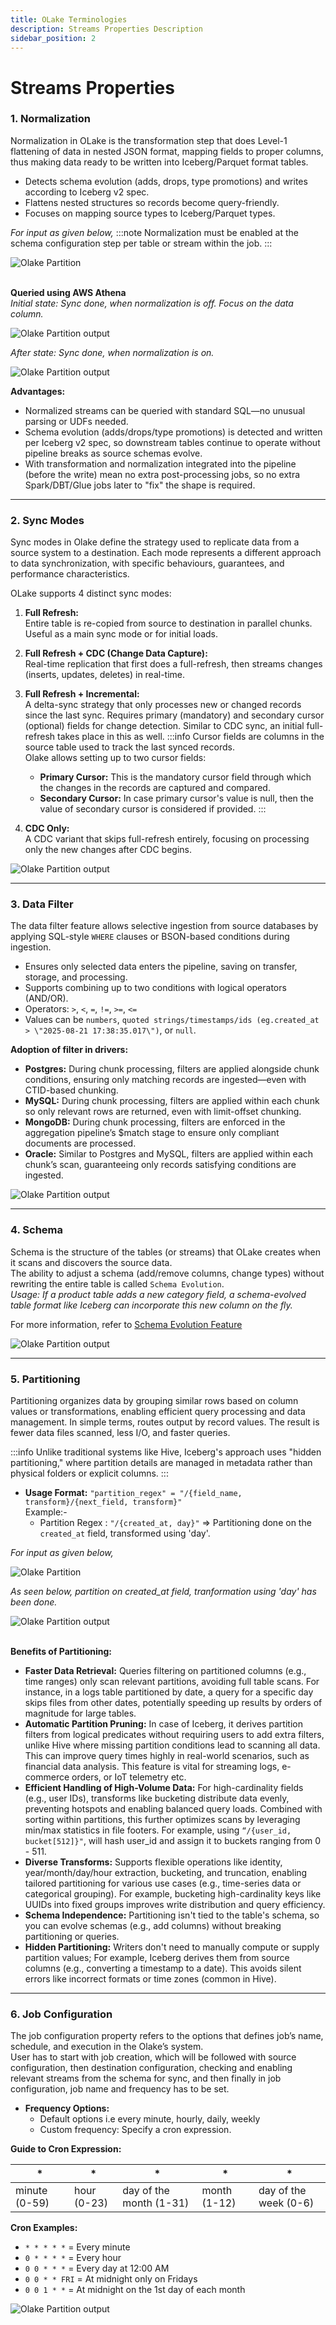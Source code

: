 ```yaml
---
title: OLake Terminologies
description: Streams Properties Description
sidebar_position: 2
---
```


# Streams Properties

### 1. Normalization

Normalization in OLake is the transformation step that does Level-1 flattening of data in nested JSON format, mapping fields to proper columns, thus making data ready to be written into Iceberg/Parquet format tables. 
- Detects schema evolution (adds, drops, type promotions) and writes according to Iceberg v2 spec.
- Flattens nested structures so records become query-friendly.
- Focuses on mapping source types to Iceberg/Parquet types.


*For input as given below,*
:::note
Normalization must be enabled at the schema configuration step per table or stream within the job.
:::
<div style={{ textAlign: "center" }}>
  <img src="/img/docs/terminologies/normalization.png" 
       alt="Olake Partition"
       style={{ width: "100%", maxWidth: "700px" }} />
</div> 

\
**Queried using AWS Athena** \
*Initial state: Sync done, when normalization is off. Focus on the data column.*

<div style={{ textAlign: "center" }}>
  <img src="/img/docs/terminologies/norm-off.gif" 
       alt="Olake Partition output"
       style={{ width: "100%", maxWidth: "850px" }} />
</div>

*After state: Sync done, when normalization is on.*
<div style={{ textAlign: "center" }}>
  <img src="/img/docs/terminologies/norm-on.gif" 
       alt="Olake Partition output"
       style={{ width: "100%", maxWidth: "850px"}} />
</div>

**Advantages:**
- Normalized streams can be queried with standard SQL—no unusual parsing or UDFs needed.
- Schema evolution (adds/drops/type promotions) is detected and written per Iceberg v2 spec, so downstream tables continue to operate without pipeline breaks as source schemas evolve.
- With transformation and normalization integrated into the pipeline (before the write) mean no extra post-processing jobs, so no extra Spark/DBT/Glue jobs later to "fix" the shape is required.

---

### 2. Sync Modes

Sync modes in Olake define the strategy used to replicate data from a source system to a destination. Each mode represents a different approach to data synchronization, with specific behaviours, guarantees, and performance characteristics.

OLake supports 4 distinct sync modes:

1. **Full Refresh:**  
    Entire table is re-copied from source to destination in parallel chunks. Useful as a main sync mode or for initial loads.

2. **Full Refresh + CDC (Change Data Capture):**  
    Real-time replication that first does a full-refresh, then streams changes (inserts, updates, deletes) in real-time.

3. **Full Refresh + Incremental:**  
    A delta-sync strategy that only processes new or changed records since the last sync. Requires primary (mandatory) and secondary cursor (optional) fields for change detection. Similar to CDC sync, an initial full-refresh takes place in this as well.
    :::info
    Cursor fields are columns in the source table used to track the last synced records. \
    Olake allows setting up to two cursor fields: 
    - **Primary Cursor:** This is the mandatory cursor field through which the changes in the records are captured and compared.
    - **Secondary Cursor:** In case primary cursor's value is null, then the value of secondary cursor is considered if provided.
    :::

4. **CDC Only:**  
    A CDC variant that skips full-refresh entirely, focusing on processing only the new changes after CDC begins.

<div style={{ textAlign: "center" }}>
  <img src="/img/docs/terminologies/sync-modes.png" 
       alt="Olake Partition output"
       style={{ width: "100%", maxWidth: "700px" }} />
</div>

---

### 3. Data Filter

The data filter feature allows selective ingestion from source databases by applying SQL-style `WHERE` clauses or BSON-based conditions during ingestion.

- Ensures only selected data enters the pipeline, saving on transfer, storage, and processing.
- Supports combining up to two conditions with logical operators (AND/OR).
- Operators: `>`, `<`, `=`, `!=`, `>=`, `<=`
- Values can be `numbers`, `quoted strings/timestamps/ids (eg.created_at > \"2025-08-21 17:38:35.017\")`, or `null`.

**Adoption of filter in drivers:**
- **Postgres:** During chunk processing, filters are applied alongside chunk conditions, ensuring only matching records are ingested—even with CTID-based chunking.
- **MySQL:** During chunk processing, filters are applied within each chunk so only relevant rows are returned, even with limit-offset chunking.
- **MongoDB:** During chunk processing, filters are enforced in the aggregation pipeline’s $match stage to ensure only compliant documents are processed.
- **Oracle:** Similar to Postgres and MySQL, filters are applied within each chunk’s scan, guaranteeing only records satisfying conditions are ingested.

<div style={{ textAlign: "center" }}>
  <img src="/img/docs/terminologies/data-filter.png" 
       alt="Olake Partition output"
       style={{ width: "100%", maxWidth: "550px" }} />
</div>

---

### 4. Schema

Schema is the structure of the tables (or streams) that OLake creates when it scans and discovers the source data. \
The ability to adjust a schema (add/remove columns, change types) without rewriting the entire table is called `Schema Evolution`. \
*Usage: If a product table adds a new category field, a schema-evolved table format like Iceberg can incorporate this new column on the fly.*

For more information, refer to [Schema Evolution Feature](/docs/features?tab=schema)

<div style={{ textAlign: "center" }}>
  <img src="/img/docs/terminologies/schema.png" 
       alt="Olake Partition output"
       style={{ width: "100%", maxWidth: "650px" }} />
</div>

---

### 5. Partitioning

Partitioning organizes data by grouping similar rows based on column values or transformations, enabling efficient query processing and data management. In simple terms, routes output by record values. The result is fewer data files scanned, less I/O, and faster queries. 

:::info
Unlike traditional systems like Hive, Iceberg's approach uses "hidden partitioning," where partition details are managed in metadata rather than physical folders or explicit columns.
:::

- **Usage Format:**  `"partition_regex" = "/{field_name, transform}/{next_field, transform}"` \
  Example:-
    - Partition Regex : `"/{created_at, day}"` => Partitioning done on the `created_at` field, transformed using 'day'.

*For input as given below,*
<div style={{ textAlign: "center" }}>
  <img src="/img/docs/terminologies/partition.png" 
       alt="Olake Partition"
       style={{ width: "100%", maxWidth: "700px" }} />
</div>

*As seen below, partition on created_at field, tranformation using 'day' has been done.*
<div style={{ textAlign: "center" }}>
  <img src="/img/docs/terminologies/partition-output.png" 
       alt="Olake Partition output"
       style={{ width: "100%", maxWidth: "750px" }} />
</div> 

\
**Benefits of Partitioning:**
- **Faster Data Retrieval:** Queries filtering on partitioned columns (e.g., time ranges) only scan relevant partitions, avoiding full table scans. For instance, in a logs table partitioned by date, a query for a specific day skips files from other dates, potentially speeding up results by orders of magnitude for large tables.
- **Automatic Partition Pruning:** In case of Iceberg, it derives partition filters from logical predicates without requiring users to add extra filters, unlike Hive where missing partition conditions lead to scanning all data. This can improve query times highly in real-world scenarios, such as financial data analysis. This feature is vital for streaming logs, e-commerce orders, or IoT telemetry etc.
- **Efficient Handling of High-Volume Data:** For high-cardinality fields (e.g., user IDs), transforms like bucketing distribute data evenly, preventing hotspots and enabling balanced query loads. Combined with sorting within partitions, this further optimizes scans by leveraging min/max statistics in file footers. For example, using `“/{user_id, bucket[512]}"`, will hash user_id and assign it to buckets ranging from 0 - 511. 
- **Diverse Transforms:** Supports flexible operations like identity, year/month/day/hour extraction, bucketing, and truncation, enabling tailored partitioning for various use cases (e.g., time-series data or categorical grouping). For example, bucketing high-cardinality keys like UUIDs into fixed groups improves write distribution and query efficiency.
- **Schema Independence:** Partitioning isn't tied to the table's schema, so you can evolve schemas (e.g., add columns) without breaking partitioning or queries.
- **Hidden Partitioning:** Writers don't need to manually compute or supply partition values; For example, Iceberg derives them from source columns (e.g., converting a timestamp to a date). This avoids silent errors like incorrect formats or time zones (common in Hive).

---

### 6. Job Configuration

The job configuration property refers to the options that defines job’s name, schedule, and execution in the Olake’s system. \
User has to start with job creation, which will be followed with source configuration, then destination configuration, checking and enabling relevant streams from the schema for sync, and then finally in job configuration,  job name and frequency has to be set.

- **Frequency Options:**  
  - Default options i.e every minute, hourly, daily, weekly
  - Custom frequency: Specify a cron expression.

**Guide to Cron Expression:**

| * | * | * | * | * |
|---|---|---|---|---|
| minute (0-59) | hour (0-23) | day of the month (1-31) | month (1-12) | day of the week (0-6) |


**Cron Examples:**
- `* * * * *` = Every minute
- `0 * * * *` = Every hour
- `0 0 * * *` = Every day at 12:00 AM
- `0 0 * * FRI` = At midnight only on Fridays
- `0 0 1 * *` = At midnight on the 1st day of each month

<div style={{ textAlign: "center" }}>
  <img src="/img/docs/terminologies/job-config.png" 
       alt="Olake Partition output"
       style={{ width: "100%", maxWidth: "1000px" }} />
</div>